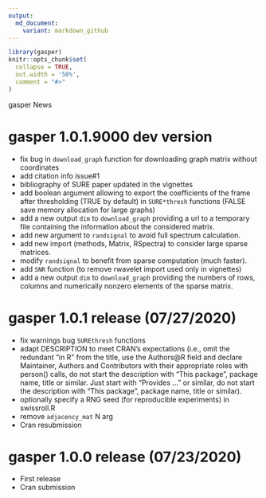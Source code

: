 ```yaml
---
output:
  md_document:
    variant: markdown_github
---
```

```r
library(gasper)
knitr::opts_chunk$set(
  collapse = TRUE,
  out.width = '50%',
  comment = "#>"
)
```

gasper News

# gasper 1.0.1.9000 dev version
* fix bug in `download_graph` function for downloading graph matrix without coordinates
* add citation info issue#1
* bibliography of SURE paper updated in the vignettes
* add boolean argument allowing to export the coefficients of the frame after thresholding (TRUE by default) in `SURE*thresh` functions (FALSE save memory allocation for large graphs) 
* add a new output `dim` to `download_graph` providing a url to a temporary file containing the information about the considered matrix.
* add new argument to `randsignal` to avoid full spectrum calculation.
* add new import (methods, Matrix, RSpectra) to consider large sparse matrices.
* modify `randsignal` to benefit from sparse computation (much faster).
* add `SNR` function (to remove rwavelet import used only in vignettes)
* add a new output `dim` to `download_graph` providing the numbers of rows, columns and numerically nonzero elements of the sparse matrix.

# gasper 1.0.1 release (07/27/2020)
* fix warnings bug `SUREthresh` functions
* adapt DESCRIPTION to meet CRAN's expectations (i.e., omit the redundant "in R" from the title, use the Authors\@R field and declare Maintainer, Authors and Contributors with their appropriate roles with person() calls, do not start the description with "This package", package name, title or similar. Just start with "Provides ..." or similar,  do not start the description with "This package", package name, title or similar).
* optionally specify a RNG seed (for reproducible experiments) in swissroll.R
* remove `adjacency_mat` N arg
* Cran resubmission

# gasper 1.0.0 release (07/23/2020)
* First release
* Cran submission
